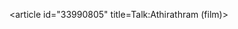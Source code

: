 <article id="33990805" title=Talk:Athirathram (film)>
	<talkpage id="33990805" title="Talk:Athirathram (film)">
{{Film|class=Stub|Indian-task-force=yes}}
{{WP India|class=Stub|importance=Low|cinema=yes|cinema-importance=low|kerala=yes|kerala-importance=low}}
	</talkpage>
</article>